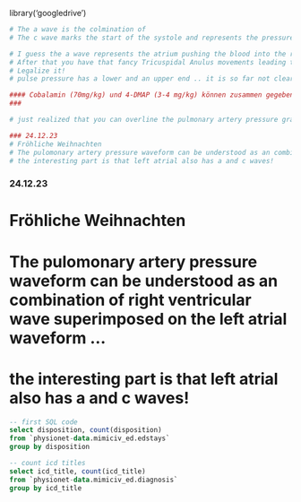 library('googledrive')
```r
# The a wave is the colmination of 
# The c wave marks the start of the systole and represents the pressure rise inside the right atrium caused by the displacement of the tricuspid anulus ring

# I guess the a wave represents the atrium pushing the blood into the right ventricle 
# After that you have that fancy Tricuspidal Anulus movements leading to streching of the right atrium thus decresing its pressure (not sure about transmural yet, dont understand the concept for mow)
# Legalize it!
# pulse pressure has a lower and an upper end .. it is so far not clear what the notch in pulomnary artery pressure wave form means
```

```r

#### Cobalamin (70mg/kg) und 4-DMAP (3-4 mg/kg) können zusammen gegeben werden, jedoch 4-DMAP nicht bei Brandgasvergiftung -> dort Cobalamin (Cyanokit) mit O2
###
```

```r
# just realized that you can overline the pulmonary artery pressure graph and the central venus graph and allign waves and say fancy things that nobody understands

### 24.12.23
# Fröhliche Weihnachten
# The pulomonary artery pressure waveform can be understood as an combination of right ventricular wave superimposed on the left atrial waveform ... 
# the interesting part is that left atrial also has a and c waves!
```

### 24.12.23
# Fröhliche Weihnachten
# The pulomonary artery pressure waveform can be understood as an combination of right ventricular wave superimposed on the left atrial waveform ... 
# the interesting part is that left atrial also has a and c waves!

```sql
-- first SQL code
select disposition, count(disposition) 
from `physionet-data.mimiciv_ed.edstays`
group by disposition
```

```sql
-- count icd titles
select icd_title, count(icd_title) 
from `physionet-data.mimiciv_ed.diagnosis`
group by icd_title 
```

